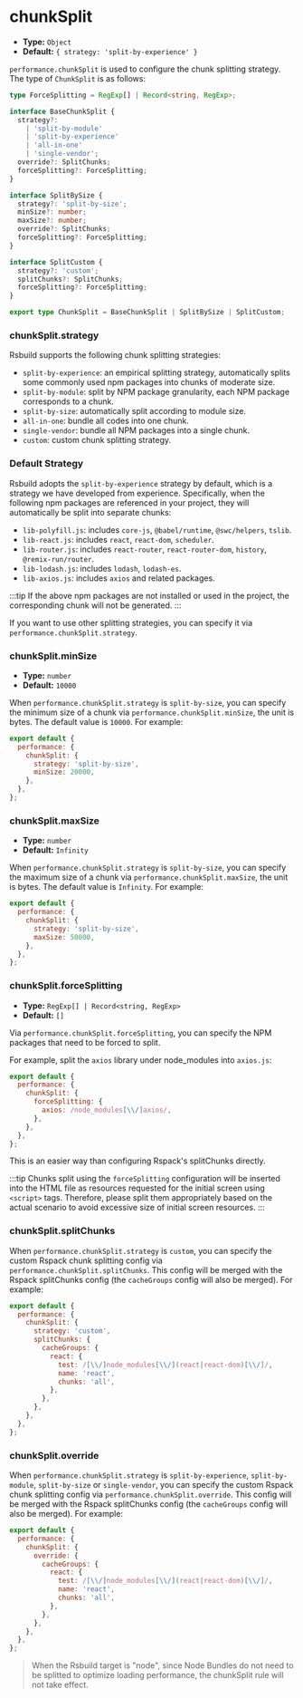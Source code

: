 # chunkSplit

- **Type:** `Object`
- **Default:** `{ strategy: 'split-by-experience' }`

`performance.chunkSplit` is used to configure the chunk splitting strategy. The type of `ChunkSplit` is as follows:

```ts
type ForceSplitting = RegExp[] | Record<string, RegExp>;

interface BaseChunkSplit {
  strategy?:
    | 'split-by-module'
    | 'split-by-experience'
    | 'all-in-one'
    | 'single-vendor';
  override?: SplitChunks;
  forceSplitting?: ForceSplitting;
}

interface SplitBySize {
  strategy?: 'split-by-size';
  minSize?: number;
  maxSize?: number;
  override?: SplitChunks;
  forceSplitting?: ForceSplitting;
}

interface SplitCustom {
  strategy?: 'custom';
  splitChunks?: SplitChunks;
  forceSplitting?: ForceSplitting;
}

export type ChunkSplit = BaseChunkSplit | SplitBySize | SplitCustom;
```

### chunkSplit.strategy

Rsbuild supports the following chunk splitting strategies:

- `split-by-experience`: an empirical splitting strategy, automatically splits some commonly used npm packages into chunks of moderate size.
- `split-by-module`: split by NPM package granularity, each NPM package corresponds to a chunk.
- `split-by-size`: automatically split according to module size.
- `all-in-one`: bundle all codes into one chunk.
- `single-vendor`: bundle all NPM packages into a single chunk.
- `custom`: custom chunk splitting strategy.

### Default Strategy

Rsbuild adopts the `split-by-experience` strategy by default, which is a strategy we have developed from experience. Specifically, when the following npm packages are referenced in your project, they will automatically be split into separate chunks:

- `lib-polyfill.js`: includes `core-js`, `@babel/runtime`, `@swc/helpers`, `tslib`.
- `lib-react.js`: includes `react`, `react-dom`, `scheduler`.
- `lib-router.js`: includes `react-router`, `react-router-dom`, `history`, `@remix-run/router`.
- `lib-lodash.js`: includes `lodash`, `lodash-es`.
- `lib-axios.js`: includes `axios` and related packages.

:::tip
If the above npm packages are not installed or used in the project, the corresponding chunk will not be generated.
:::

If you want to use other splitting strategies, you can specify it via `performance.chunkSplit.strategy`.

### chunkSplit.minSize

- **Type:** `number`
- **Default:** `10000`

When `performance.chunkSplit.strategy` is `split-by-size`, you can specify the minimum size of a chunk via `performance.chunkSplit.minSize`, the unit is bytes. The default value is `10000`. For example:

```js
export default {
  performance: {
    chunkSplit: {
      strategy: 'split-by-size',
      minSize: 20000,
    },
  },
};
```

### chunkSplit.maxSize

- **Type:** `number`
- **Default:** `Infinity`

When `performance.chunkSplit.strategy` is `split-by-size`, you can specify the maximum size of a chunk via `performance.chunkSplit.maxSize`, the unit is bytes. The default value is `Infinity`. For example:

```js
export default {
  performance: {
    chunkSplit: {
      strategy: 'split-by-size',
      maxSize: 50000,
    },
  },
};
```

### chunkSplit.forceSplitting

- **Type:** `RegExp[] | Record<string, RegExp>`
- **Default:** `[]`

Via `performance.chunkSplit.forceSplitting`, you can specify the NPM packages that need to be forced to split.

For example, split the `axios` library under node_modules into `axios.js`:

```js
export default {
  performance: {
    chunkSplit: {
      forceSplitting: {
        axios: /node_modules[\\/]axios/,
      },
    },
  },
};
```

This is an easier way than configuring Rspack's splitChunks directly.

:::tip
Chunks split using the `forceSplitting` configuration will be inserted into the HTML file as resources requested for the initial screen using `<script>` tags. Therefore, please split them appropriately based on the actual scenario to avoid excessive size of initial screen resources.
:::

### chunkSplit.splitChunks

When `performance.chunkSplit.strategy` is `custom`, you can specify the custom Rspack chunk splitting config via `performance.chunkSplit.splitChunks`. This config will be merged with the Rspack splitChunks config (the `cacheGroups` config will also be merged). For example:

```js
export default {
  performance: {
    chunkSplit: {
      strategy: 'custom',
      splitChunks: {
        cacheGroups: {
          react: {
            test: /[\\/]node_modules[\\/](react|react-dom)[\\/]/,
            name: 'react',
            chunks: 'all',
          },
        },
      },
    },
  },
};
```

### chunkSplit.override

When `performance.chunkSplit.strategy` is `split-by-experience`, `split-by-module`, `split-by-size` or `single-vendor`, you can specify the custom Rspack chunk splitting config via `performance.chunkSplit.override`. This config will be merged with the Rspack splitChunks config (the `cacheGroups` config will also be merged). For example:

```js
export default {
  performance: {
    chunkSplit: {
      override: {
        cacheGroups: {
          react: {
            test: /[\\/]node_modules[\\/](react|react-dom)[\\/]/,
            name: 'react',
            chunks: 'all',
          },
        },
      },
    },
  },
};
```

> When the Rsbuild target is "node", since Node Bundles do not need to be splitted to optimize loading performance, the chunkSplit rule will not take effect.

